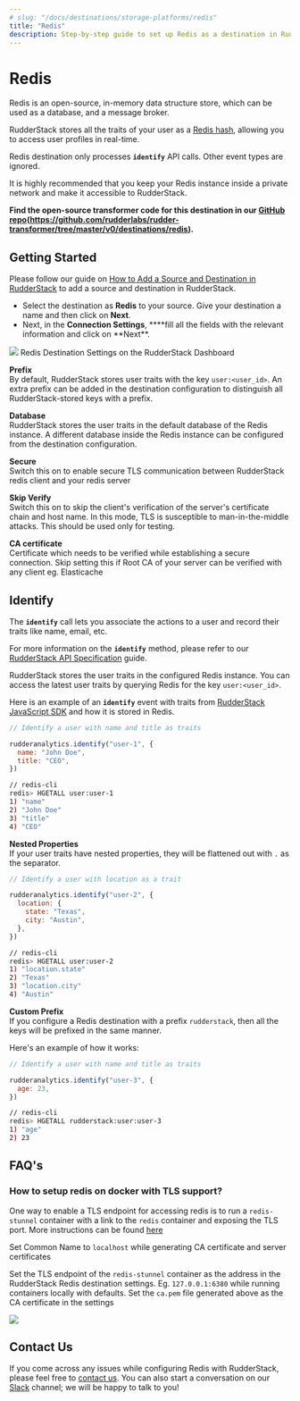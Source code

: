 ```yaml
---
# slug: "/docs/destinations/storage-platforms/redis"
title: "Redis"
description: Step-by-step guide to set up Redis as a destination in RudderStack.
---
```


# Redis

Redis is an open-source, in-memory data structure store, which can be used as a database, and a message broker.

RudderStack stores all the traits of your user as a [Redis hash](https://redis.io/commands/hset), allowing you to access user profiles in real-time.

<div class="infoBlock">

Redis destination only processes **`identify`** API calls. Other event types are ignored.

</div>

<div class="warningBlock">

It is highly recommended that you keep your Redis instance inside a private network and make it accessible to RudderStack.

</div>

<div class="successBlock">

  **Find the open-source transformer code for this destination in our <a href="">GitHub repo</a>(https://github.com/rudderlabs/rudder-transformer/tree/master/v0/destinations/redis).**
</div>

## Getting Started

<div class="infoBlock">

Please follow our guide on <a href="../connections/adding-source-and-destination-rudderstack">How to Add a Source and Destination in RudderStack</a> to add a source and destination in RudderStack.

</div>

- Select the destination as **Redis** to your source. Give your destination a name and then click on **Next**.
- Next, in the **Connection Settings**, \***\*fill all the fields with the relevant information and click on **Next\*\*.

<img src="../../../images/assets/screenshot-2020-11-02-at-1.51.36-pm.png" />
<span class="imageTitle">Redis Destination Settings on the RudderStack Dashboard</span>

**Prefix**  
By default, RudderStack stores user traits with the key `user:<user_id>`. An extra prefix can be added in the destination configuration to distinguish all RudderStack-stored keys with a prefix.

**Database**  
RudderStack stores the user traits in the default database of the Redis instance. A different database inside the Redis instance can be configured from the destination configuration.

**Secure**  
Switch this on to enable secure TLS communication between RudderStack redis client and your redis server

**Skip Verify**  
Switch this on to skip the client's verification of the server's certificate chain and host name. In this mode, TLS is susceptible to man-in-the-middle attacks. This should be used only for testing.

**CA certificate**  
Certificate which needs to be verified while establishing a secure connection. Skip setting this if Root CA of your server can be verified with any client eg. Elasticache

## Identify

The **`identify`** call lets you associate the actions to a user and record their traits like name, email, etc.

<div class="infoBlock">

For more information on the **`identify`** method, please refer to our <a href="../../rudderstack-api">RudderStack API Specification</a> guide.

</div>

RudderStack stores the user traits in the configured Redis instance. You can access the latest user traits by querying Redis for the key `user:<user_id>`.

Here is an example of an **`identify`** event with traits from [RudderStack JavaScript SDK](https://rudderstack.com/docs/rudderstack-sdk-integration-guides/rudderstack-javascript-sdk) and how it is stored in Redis.

```javascript
// Identify a user with name and title as traits

rudderanalytics.identify("user-1", {
  name: "John Doe",
  title: "CEO",
})
```

```bash
// redis-cli
redis> HGETALL user:user-1
1) "name"
2) "John Doe"
3) "title"
4) "CEO"
```

**Nested Properties**  
If your user traits have nested properties, they will be flattened out with `.` as the separator.

```javascript
// Identify a user with location as a trait

rudderanalytics.identify("user-2", {
  location: {
    state: "Texas",
    city: "Austin",
  },
})
```

```bash
// redis-cli
redis> HGETALL user:user-2
1) "location.state"
2) "Texas"
3) "location.city"
4) "Austin"

```

**Custom Prefix**  
If you configure a Redis destination with a prefix `rudderstack`, then all the keys will be prefixed in the same manner.

Here's an example of how it works:

```javascript
// Identify a user with name and title as traits

rudderanalytics.identify("user-3", {
  age: 23,
})
```

```bash
// redis-cli
redis> HGETALL rudderstack:user:user-3
1) "age"
2) 23

```

## FAQ's

### How to setup redis on docker with TLS support?

One way to enable a TLS endpoint for accessing redis is to run a `redis-stunnel` container with a link to the `redis` container and exposing the TLS port. More instructions can be found [here](https://hub.docker.com/r/runnable/redis-stunnel/)

<div class="infoBlock">

Set Common Name to `localhost` while generating CA certificate and server certificates

</div>

Set the TLS endpoint of the `redis-stunnel` container as the address in the RudderStack Redis destination settings. Eg. `127.0.0.1:6380` while running containers locally with defaults. Set the `ca.pem` file generated above as the CA certificate in the settings

<img src="../../../images/assets/image (37).png" />

## Contact Us

If you come across any issues while configuring Redis with RudderStack, please feel free to [contact us](mailto:%20docs@rudderstack.com). You can also start a conversation on our [Slack](https://rudderstack.com/join-rudderstack-slack-community) channel; we will be happy to talk to you!

